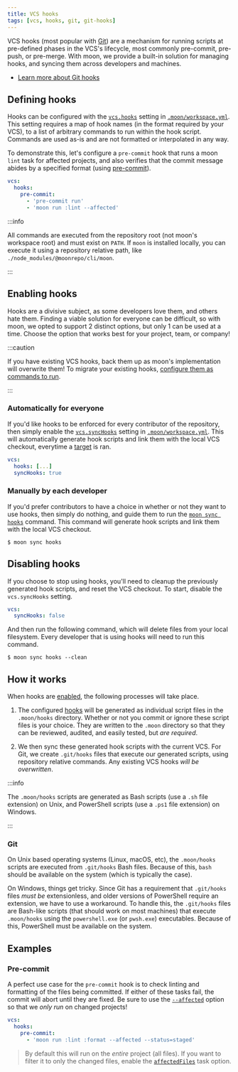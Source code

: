 ```yaml
---
title: VCS hooks
tags: [vcs, hooks, git, git-hooks]
---
```


VCS hooks (most popular with [Git](https://git-scm.com/book/en/v2/Customizing-Git-Git-Hooks)) are a
mechanism for running scripts at pre-defined phases in the VCS's lifecycle, most commonly
pre-commit, pre-push, or pre-merge. With moon, we provide a built-in solution for managing hooks,
and syncing them across developers and machines.

- [Learn more about Git hooks](https://git-scm.com/docs/githooks)

## Defining hooks

Hooks can be configured with the [`vcs.hooks`](../config/workspace#hooks) setting in
[`.moon/workspace.yml`](../config/workspace). This setting requires a map of hook names (in the
format required by your VCS), to a list of arbitrary commands to run within the hook script.
Commands are used as-is and are not formatted or interpolated in any way.

To demonstrate this, let's configure a `pre-commit` hook that runs a moon `lint` task for affected
projects, and also verifies that the commit message abides by a specified format (using
[pre-commit](https://pre-commit.com/)).

```yaml title=".moon/workspace.yml"
vcs:
  hooks:
    pre-commit:
      - 'pre-commit run'
      - 'moon run :lint --affected'
```

:::info

All commands are executed from the repository root (not moon's workspace root) and must exist on
`PATH`. If `moon` is installed locally, you can execute it using a repository relative path, like
`./node_modules/@moonrepo/cli/moon`.

:::

## Enabling hooks

Hooks are a divisive subject, as some developers love them, and others hate them. Finding a viable
solution for everyone can be difficult, so with moon, we opted to support 2 distinct options, but
only 1 can be used at a time. Choose the option that works best for your project, team, or company!

:::caution

If you have existing VCS hooks, back them up as moon's implementation will overwrite them! To
migrate your existing hooks, [configure them as commands to run](#defining-hooks).

:::

### Automatically for everyone

If you'd like hooks to be enforced for every contributor of the repository, then simply enable the
[`vcs.syncHooks`](../config/workspace#synchooks) setting in
[`.moon/workspace.yml`](../config/workspace). This will automatically generate hook scripts and link
them with the local VCS checkout, everytime a [target](../concepts/target) is ran.

```yaml title=".moon/workspace.yml"
vcs:
  hooks: [...]
  syncHooks: true
```

### Manually by each developer

If you'd prefer contributors to have a choice in whether or not they want to use hooks, then simply
do nothing, and guide them to run the [`moon sync hooks`](../commands/sync/hooks) command. This
command will generate hook scripts and link them with the local VCS checkout.

```shell
$ moon sync hooks
```

## Disabling hooks

If you choose to stop using hooks, you'll need to cleanup the previously generated hook scripts, and
reset the VCS checkout. To start, disable the `vcs.syncHooks` setting.

```yaml title=".moon/workspace.yml"
vcs:
  syncHooks: false
```

And then run the following command, which will delete files from your local filesystem. Every
developer that is using hooks will need to run this command.

```shell
$ moon sync hooks --clean
```

## How it works

When hooks are [enabled](#enabling-hooks), the following processes will take place.

1. The configured [hooks](#defining-hooks) will be generated as individual script files in the
   `.moon/hooks` directory. Whether or not you commit or ignore these script files is your choice.
   They are written to the `.moon` directory so that they can be reviewed, audited, and easily
   tested, but _are required_.

2. We then sync these generated hook scripts with the current VCS. For Git, we create `.git/hooks`
   files that execute our generated scripts, using repository relative commands. Any existing VCS
   hooks _will be overwritten_.

:::info

The `.moon/hooks` scripts are generated as Bash scripts (use a `.sh` file extension) on Unix, and
PowerShell scripts (use a `.ps1` file extension) on Windows.

:::

### Git

On Unix based operating systems (Linux, macOS, etc), the `.moon/hooks` scripts are executed from
`.git/hooks` Bash files. Because of this, `bash` should be available on the system (which is
typically the case).

On Windows, things get tricky. Since Git has a requirement that `.git/hooks` files _must be_
extensionless, and older versions of PowerShell require an extension, we have to use a workaround.
To handle this, the `.git/hooks` files are Bash-like scripts (that should work on most machines)
that execute `.moon/hooks` using the `powershell.exe` (or `pwsh.exe`) executables. Because of this,
PowerShell must be available on the system.

## Examples

### Pre-commit

A perfect use case for the `pre-commit` hook is to check linting and formatting of the files being
committed. If either of these tasks fail, the commit will abort until they are fixed. Be sure to use
the [`--affected`](../run-task#running-based-on-affected-files-only) option so that we _only run_ on
changed projects!

```yaml title=".moon/workspace.yml"
vcs:
  hooks:
    pre-commit:
      - 'moon run :lint :format --affected --status=staged'
```

> By default this will run on the _entire_ project (all files). If you want to filter it to only the
> changed files, enable the [`affectedFiles`](../config/project#affectedfiles) task option.
